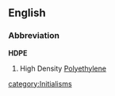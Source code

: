 ==English==
{{wikipedia}}
===Abbreviation===
'''HDPE'''
#High Density [[Polyethylene]]

[[category:Initialisms]]